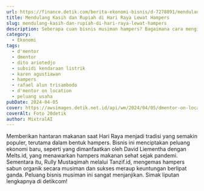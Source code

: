 ```yaml
---
url: https://finance.detik.com/berita-ekonomi-bisnis/d-7278891/mendulang-kasih-dan-rupiah-di-hari-raya-lewat-hampers
title: Mendulang Kasih dan Rupiah di Hari Raya Lewat Hampers
slug: mendulang-kasih-dan-rupiah-di-hari-raya-lewat-hampers
description: Seberapa cuan bisnis musiman hampers? Bagaimana cara mengintip peluang dalam tren musiman seperti berkirim hampers?
category:
  - Ekonomi
tags:
  - d'mentor
  - dmentor
  - dito ariotedjo
  - subsidi kendaraan listrik
  - karen agustiawan
  - hampers
  - rafael alun trisambodo
  - d'mentor on location
  - peluang usaha
pubDate: 2024-04-05
cover: https://awsimages.detik.net.id/api/wm/2024/04/05/dmentor-on-location_169.jpeg?wid=54&w=650&v=1&t=jpeg
coverAlt: Foto 20detik
author: MixtralAI
---
```

Memberikan hantaran makanan saat Hari Raya menjadi tradisi yang semakin populer, terutama dalam bentuk hampers. Bisnis ini menciptakan peluang ekonomi baru, seperti yang dimanfaatkan oleh David Liementha dengan Melts.id, yang menawarkan hampers makanan sehat sejak pandemi. Sementara itu, Rully Mustaqimah melalui Tanzif.id, mengemas hampers sabun organik secara musiman dan sukses meraup keuntungan berlipat ganda. Peluang bisnis musiman ini sangat menjanjikan. Simak liputan lengkapnya di detikcom!
